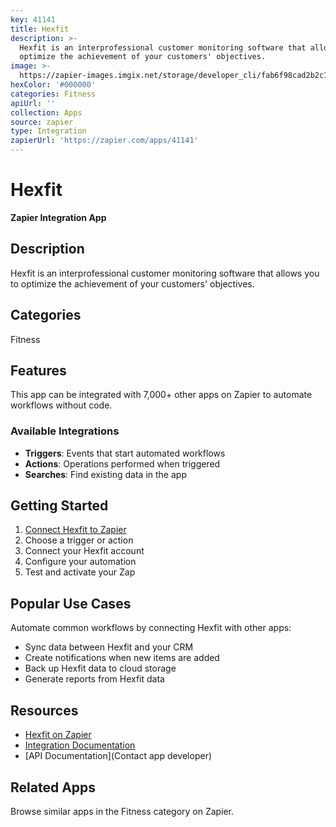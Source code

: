 ```yaml
---
key: 41141
title: Hexfit
description: >-
  Hexfit is an interprofessional customer monitoring software that allows you to
  optimize the achievement of your customers' objectives.
image: >-
  https://zapier-images.imgix.net/storage/developer_cli/fab6f98cad2b2c1b6185b0c69347ad3e_2.png?auto=format%2Ccompress&ixlib=python-3.0.0&q=50
hexColor: '#000000'
categories: Fitness
apiUrl: ''
collection: Apps
source: zapier
type: Integration
zapierUrl: 'https://zapier.com/apps/41141'
---
```

# Hexfit

**Zapier Integration App**

## Description

Hexfit is an interprofessional customer monitoring software that allows you to optimize the achievement of your customers' objectives.

## Categories

Fitness

## Features

This app can be integrated with 7,000+ other apps on Zapier to automate workflows without code.

### Available Integrations

- **Triggers**: Events that start automated workflows
- **Actions**: Operations performed when triggered
- **Searches**: Find existing data in the app

## Getting Started

1. [Connect Hexfit to Zapier](https://zapier.com/apps/41141)
2. Choose a trigger or action
3. Connect your Hexfit account
4. Configure your automation
5. Test and activate your Zap

## Popular Use Cases

Automate common workflows by connecting Hexfit with other apps:

- Sync data between Hexfit and your CRM
- Create notifications when new items are added
- Back up Hexfit data to cloud storage
- Generate reports from Hexfit data

## Resources

- [Hexfit on Zapier](https://zapier.com/apps/41141)
- [Integration Documentation](https://zapier.com/apps/41141/integrations)
- [API Documentation](Contact app developer)

## Related Apps

Browse similar apps in the Fitness category on Zapier.
